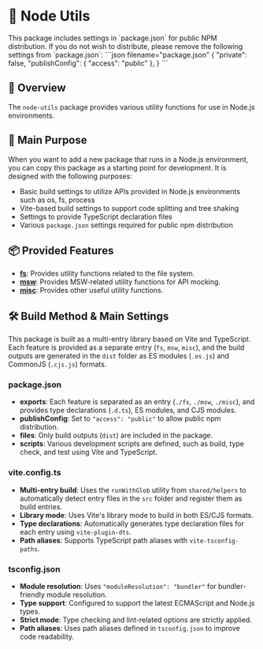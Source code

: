 
# 🌱️ Node Utils

<Callout type="info">
  This package includes settings in `package.json` for public NPM distribution.
  If you do not wish to distribute, please remove the following settings from `package.json`:
  ```json filename="package.json"
  {
    "private": false,
    "publishConfig": {
      "access": "public"
    },
  }
  ```
</Callout>

## 📖 Overview

The `node-utils` package provides various utility functions for use in Node.js environments.

## 🎯 Main Purpose

When you want to add a new package that runs in a Node.js environment, you can copy this package as a starting point for development.
It is designed with the following purposes:

- Basic build settings to utilize APIs provided in Node.js environments such as os, fs, process
- Vite-based build settings to support code splitting and tree shaking
- Settings to provide TypeScript declaration files
- Various `package.json` settings required for public npm distribution

## 📦 Provided Features

- **[fs](./src/fs)**: Provides utility functions related to the file system.
- **[msw](./src/msw)**: Provides MSW-related utility functions for API mocking.
- **[misc](./src/misc)**: Provides other useful utility functions.

## 🛠️ Build Method & Main Settings

This package is built as a multi-entry library based on Vite and TypeScript.  
Each feature is provided as a separate entry (`fs`, `msw`, `misc`), and the build outputs are generated in the `dist` folder as ES modules (`.es.js`) and CommonJS (`.cjs.js`) formats.

### package.json

- **exports**: Each feature is separated as an entry (`./fs`, `./msw`, `./misc`), and provides type declarations (`.d.ts`), ES modules, and CJS modules.
- **publishConfig**: Set to `"access": "public"` to allow public npm distribution.
- **files**: Only build outputs (`dist`) are included in the package.
- **scripts**: Various development scripts are defined, such as build, type check, and test using Vite and TypeScript.

### vite.config.ts

- **Multi-entry build**: Uses the `runWithGlob` utility from `shared/helpers` to automatically detect entry files in the `src` folder and register them as build entries.
- **Library mode**: Uses Vite's library mode to build in both ES/CJS formats.
- **Type declarations**: Automatically generates type declaration files for each entry using `vite-plugin-dts`.
- **Path aliases**: Supports TypeScript path aliases with `vite-tsconfig-paths`.

### tsconfig.json

- **Module resolution**: Uses `"moduleResolution": "bundler"` for bundler-friendly module resolution.
- **Type support**: Configured to support the latest ECMAScript and Node.js types.
- **Strict mode**: Type checking and lint-related options are strictly applied.
- **Path aliases**: Uses path aliases defined in `tsconfig.json` to improve code readability.

